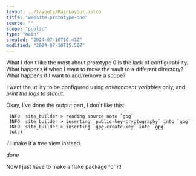 ```yaml
---
layout: ../layouts/MainLayout.astro
title: "website-prototype-one"
source: ""
scope: "public"
type: "main"
created: "2024-07-10T10:41Z"
modified: "2024-07-10T15:50Z"
---
```


What I don't like the most about prototype 0 is the lack of configurability. What happens ~~if~~ when I want to move the vault to a different directory? What happens if I want to add/remove a scope?

I want the utility to be configured using *environment variables* only, and *print the logs to stdout*.

Okay, I've done the output part, I don't like this:
```
 INFO  site_builder > reading source note `gpg`
 INFO  site_builder > inserting `public-key-cryptography` into `gpg`
 INFO  site_builder > inserting `gpg-create-key` into `gpg`
 (etc)
```

I'll make it a tree view instead.

*done*

Now I just have to make a flake package for it!